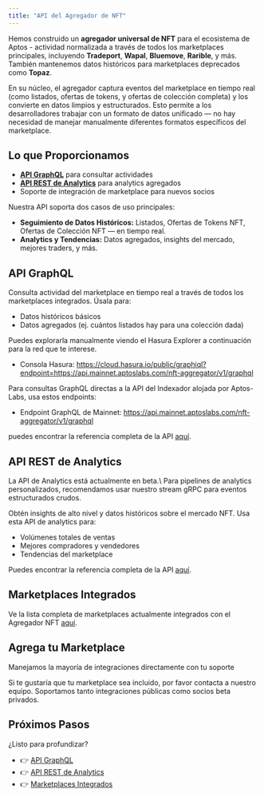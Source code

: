 ```yaml
---
title: "API del Agregador de NFT"
---
```



Hemos construido un **agregador universal de NFT** para el ecosistema de Aptos - actividad normalizada a través de todos los marketplaces principales, incluyendo **Tradeport**, **Wapal**, **Bluemove**, **Rarible**, y más. También mantenemos datos históricos para marketplaces deprecados como **Topaz**.

En su núcleo, el agregador captura eventos del marketplace en tiempo real (como listados, ofertas de tokens, y ofertas de colección completa) y los convierte en datos limpios y estructurados. Esto permite a los desarrolladores trabajar con un formato de datos unificado — no hay necesidad de manejar manualmente diferentes formatos específicos del marketplace.

## Lo que Proporcionamos

- **[API GraphQL](../../../../build/indexer/nft-aggregator/graphql-api)** para consultar actividades
- **[API REST de Analytics](../../../../build/indexer/nft-aggregator/analytics-api)** para analytics agregados
- Soporte de integración de marketplace para nuevos socios

Nuestra API soporta dos casos de uso principales:

- **Seguimiento de Datos Históricos:** Listados, Ofertas de Tokens NFT, Ofertas de Colección NFT — en tiempo real.
- **Analytics y Tendencias:** Datos agregados, insights del mercado, mejores traders, y más.

## API GraphQL

Consulta actividad del marketplace en tiempo real a través de todos los marketplaces integrados. Úsala para:

- Datos históricos básicos
- Datos agregados (ej. cuántos listados hay para una colección dada)

Puedes explorarla manualmente viendo el Hasura Explorer a continuación para la red que te interese.

- Consola Hasura: https://cloud.hasura.io/public/graphiql?endpoint=https://api.mainnet.aptoslabs.com/nft-aggregator/v1/graphql

Para consultas GraphQL directas a la API del Indexador alojada por Aptos-Labs, usa estos endpoints:

- Endpoint GraphQL de Mainnet: https://api.mainnet.aptoslabs.com/nft-aggregator/v1/graphql

puedes encontrar la referencia completa de la API [aquí](../../../../build/indexer/nft-aggregator/graphql-api).

## API REST de Analytics

<Aside type="note">
  La API de Analytics está actualmente en beta.\
  Para pipelines de analytics personalizados, recomendamos usar nuestro stream gRPC para eventos estructurados crudos.
</Aside>

Obtén insights de alto nivel y datos históricos sobre el mercado NFT. Usa esta API de analytics para:

- Volúmenes totales de ventas
- Mejores compradores y vendedores
- Tendencias del marketplace

Puedes encontrar la referencia completa de la API [aquí](../../../../build/indexer/nft-aggregator/analytics-api).

## Marketplaces Integrados

Ve la lista completa de marketplaces actualmente integrados con el Agregador NFT [aquí](../../../../build/indexer/nft-aggregator/marketplaces).

## Agrega tu Marketplace

<Aside type="note">
  Manejamos la mayoría de integraciones directamente con tu soporte
</Aside>

Si te gustaría que tu marketplace sea incluido, por favor contacta a nuestro equipo. Soportamos tanto integraciones públicas como socios beta privados.

## Próximos Pasos

¿Listo para profundizar?

- 👉 [API GraphQL](../../../../build/indexer/nft-aggregator/graphql-api)
- 👉 [API REST de Analytics](../../../../build/indexer/nft-aggregator/analytics-api)
- 👉 [Marketplaces Integrados](../../../../build/indexer/nft-aggregator/marketplaces)
